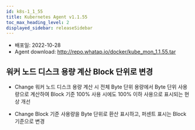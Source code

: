 ```yaml
---
id: k8s-1_1_55
title: Kubernetes Agent v1.1.55
toc_max_heading_level: 2
displayed_sidebar: releaseSidebar
---
```



* 배포일: 2022-10-28
* Agent download: http://repo.whatap.io/docker/kube_mon_1.1.55.tar

## 워커 노드 디스크 용량 계산 Block 단위로 변경

* <Status>Change</Status> 워커 노드 디스크 용량 계산 시 전체 Byte 단위 용량에서 Byte 단위 사용량으로 계산하여 Block 기준 100% 사용 시에도 100% 이하 사용으로 표시되는 현상 개선

* <Status>Change</Status> Block 기준 사용량을 Byte 단위로 환산 표시하고, 퍼센트 표시는 Block 기준으로 변경